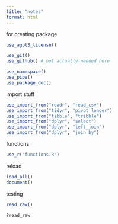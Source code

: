 ```yaml
---
title: "notes"
format: html
---
```


for creating package

```r
use_agpl3_license()
```

```r
use_git()
use_github() # not actually needed here
```

```r
use_namespace()
use_pipe()
use_package_doc()
```

import stuff

```r
use_import_from("readr", "read_csv")
use_import_from("tidyr", "pivot_longer")
use_import_from("tibble", "tribble")
use_import_from("dplyr", "select")
use_import_from("dplyr", "left_join")
use_import_from("dplyr", "join_by")
```


functions

```r
use_r("functions.R")
```

reload

```r
load_all()
document()
```

testing

```r
read_raw()
```

```r
?read_raw
```


